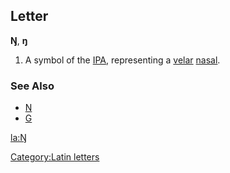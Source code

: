 ==Letter==
'''Ŋ''', '''ŋ'''

#A symbol of the [[IPA]], representing a [[velar]] [[nasal]].
<!-- also used in languages..? -->
===See Also===
*[[N]]
*[[G]]
[[Category:Latin letters]]

[[la:Ŋ]]